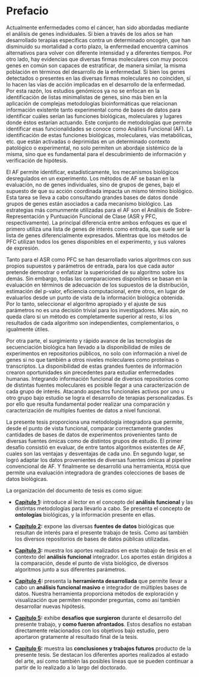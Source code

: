 # Prefacio {.unnumbered}

<!-- en un exp transcriptomico se buscan genes DE, pero mejor aun hacer AF -->
\par Actualmente enfermedades como el cáncer, han sido abordadas mediante el análisis de genes individuales. Si bien a través de los años se han desarrollado terapias específicas contra un determinado oncogén, que han disminuido su mortalidad a corto plazo, la enfermedad encuentra caminos alternativos para volver con diferente intensidad y a diferentes tiempos. Por otro lado, hay evidencias que diversas firmas moleculares con muy pocos genes en común son capaces de estratificar, de manera similar, la misma población en términos del desarrollo de la enfermedad. Si bien los genes detectados o presentes en las diversas firmas moleculares no coinciden, sí lo hacen las vías de acción implicadas en el desarrollo de la enfermedad. Por esta razón, los estudios genómicos ya no se enfocan en la identificación de listas minimalistas de genes, sino más bien en la aplicación de complejas metodologías bioinformáticas que relacionan información existente tanto experimental como de bases de datos para identificar cuáles serían las funciones biológicas, moleculares y lugares donde éstos estarían actuando. Este conjunto de metodologías que permite identificar esas funcionalidades se conoce como Análisis Funcional (AF). La identificación de estas funciones biológicas, moleculares, vías metabólicas, etc. que están activadas o deprimidas en un determinado contexto patológico o experimental, no solo permiten un abordaje sistémico de la misma, sino que es fundamental para el descubrimiento de información y verificación de hipótesis.

<!-- breve resumen de lo que es el AF: SEA y GSEA -->
\par El AF permite identificar, estadísticamente, los mecanismos biológicos desregulados en un experimento. Los métodos de AF se basan en la evaluación, no de genes individuales, sino de grupos de genes, bajo el supuesto de que su acción coordinada impacta un mismo término biológico. Esta tarea se lleva a cabo consultando grandes bases de datos donde grupos de genes están asociados a cada mecanismo biológico. Las estrategias más comunmente utilizadas para el AF son el Análisis de Sobre-Representación y Puntuación Funcional de Clase (ASR y PFC, respectivamente). La principal diferencia entre ambos enfoques es que el primero utiliza una lista de genes de interés como entrada, que suele ser la lista de genes diferencialmente expresados. Mientras que los métodos de PFC utilizan todos los genes disponibles en el experimento, y sus valores de expresión.

<!-- problema solucionado en IFA -->
\par Tanto para el ASR como PFC se han desarrollado varios algoritmos con sus propios supuestos y parámetros de entrada, para los que cada autor pretende demostrar o enfatizar la superioridad de su algoritmo sobre los demás. Sin embargo, todas las comparaciones disponibles se basan en la evaluación en términos de adecuación de los supuestos de la distribución, estimación del p-valor, eficiencia computacional, entre otros, en lugar de evaluarlos desde un punto de vista de la información biológica obtenida. Por lo tanto, seleccionar el algoritmo apropiado y el ajuste de sus parámetros no es una decisión trivial para los investigadores. Más aún, no queda claro si un método es completamente superior al resto, si los resultados de cada algoritmo son independientes, complementarios, o igualmente útiles.

<!-- problema solucionado en MIGSA -->
<!-- hay grandes cantidades de base de datos, y de diversas fuentes omicas -->
\par Por otra parte, el surgimiento y rápido avance de las tecnologías de secuenciación biológica han llevado a la disponibilidad de miles de experimentos en repositorios públicos, no solo con información a nivel de genes si no que también a otros niveles moleculares como proteínas o transcriptos. La disponibilidad de estas grandes fuentes de información crearon oportunidades sin precedentes para estudiar enfermedades humanas. Integrando información funcional de diversos repositorios como de distintas fuentes moleculares es posible llegar a una caracterización de cada grupo de interés. Atacando aspectos funcionales activos por uno u otro grupo bajo estudio se logra el desarrollo de terapias personalizadas. Es por ello que resulta fundamental poder realizar una comparación y caracterización de multiples fuentes de datos a nivel funcional.

<!-- objetivo de la tesis -->
\par La presente tesis proporciona una metodología integradora que permite, desde el punto de vista funcional, comparar correctamente grandes cantidades de bases de datos de experimentos provenientes tanto de diversas fuentes ómicas como de distintos grupos de estudio. El primer desafío consistió en evaluar, de entre tantos algoritmos existentes de AF, cuales son las ventajas y desventajas de cada uno. En segundo lugar, se logró adaptar los datos provenientes de diversas fuentes ómicas al pipeline convencional de AF. Y finalmente se desarrolló una herramienta, `MIGSA` que permite una evaluación integradora de grandes colecciones de bases de datos biológicas.

La organización del documento de tesis es como sigue:
<!-- todo: referenciar los capitulos -->

* **[Capítulo 1](#cap:af):** introduce al lector en el concepto del **análisis funcional** y las distintas metodologías para llevarlo a cabo. Se presenta el concepto de **ontologías** biológicas, y la información presente en ellas.

* **[Capítulo 2](#cap:ngs):** expone las diversas **fuentes de datos** biológicas que resultan de interés para el presente trabajo de tesis. Como así también los diversos repositorios de bases de datos públicas utilizadas.

* **[Capítulo 3](#cap:ifa):** muestra los aportes realizados en este trabajo de tesis en el contexto del **análisis funcional** integrador. Los aportes están dirigidos a la comparación, desde el punto de vista biológico, de diversos algoritmos junto a sus diferentes parámetros.

* **[Capítulo 4](#cap:migsa):** presenta la **herramienta desarrollada** que permite llevar a cabo un **análisis funcional masivo** e integrador de múltiples bases de datos. Nuestra herramienta proporciona métodos de exploración y visualización que permiten responder preguntas, como así también desarrollar nuevas hipótesis.

* **[Capítulo 5](#cap:desafios):** exhibe **desafíos que surgieron** durante el desarrollo del presente trabajo, y **como fueron afrontados**. Estos desafíos no estaban directamente relacionados con los objetivos bajo estudio, pero aportaron gratamente al resultado final de la tesis.

* **[Capítulo 6](#cap:conclusiones):** muestra las **conclusiones y trabajos futuros** producto de la presente tesis. Se destacan los diferentes aportes realizados al estado del arte, así como también las posibles líneas que se pueden continuar a partir de lo realizado a lo largo del doctorado.
